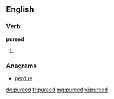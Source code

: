 ==English==

===Verb===
'''pureed'''
# {{past of|puree}}

===Anagrams===
* [[perdue#English|perdue]]

[[de:pureed]]
[[fr:pureed]]
[[mg:pureed]]
[[vi:pureed]]